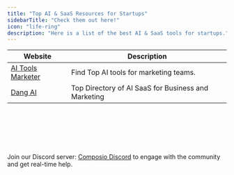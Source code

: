 ```yaml
---
title: "Top AI & SaaS Resources for Startups"
sidebarTitle: "Check them out here!"
icon: "life-ring"
description: "Here is a list of the best AI & SaaS tools for startups."
---
```


| Website | Description                           |
| -------- | ------------------------------------- |
| <a href="https://aitoolsmarketer.com/ref=composio">AI Tools Marketer</a> | Find Top AI tools for marketing teams.|
| <a href="https://dang.ai/"> Dang AI </a> | Top Directory of AI SaaS for Business and Marketing

<br />
<br />
<br />
<br />
<br />

Join our Discord server: [Composio Discord](https://discord.gg/XMa3eWKkH8) to engage with the community and get real-time help.
